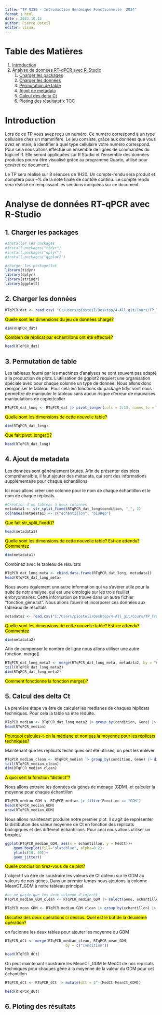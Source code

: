 ```yaml
---
title: "TP N3S6 - Introduction Génomique Fonctionnelle  2024"
format : html
date : 2023.10.15
author: Pierre Osteil
editor: visual
---
```


# Table des Matières
1. [Introduction](#Intro)
2. [Analyse de données RT-qPCR avec R-Studio ](#Partie1)
    1. [Charger les packages](#Partie1.1)
    2. [Charger les données](#Partie1.2)
    3. [Permutation de table](#Partie1.3)
    4. [Ajout de metadata ](#Partie1.4)
    5. [Calcul des delta Ct](#Partie1.5)
    6. [Ploting des résultats](#Partie1.6)fix TOC



# Introduction <a name="Intro"></a>
Lors de ce TP vous avez reçu un numéro. Ce numéro correspond à un type cellulaire chez un mammifère. Le jeu consiste, grâce aux données que vous avez en main, à identifier à quel type cellulaire votre numéro correspond. Pour cela nous allons effectué un ensemble de lignes de commandes du logiciel R. Elle seront appliquées sur R Studio et l'ensemble des données produites pourra être visualisé grâce au programme Quarto, utilisé pour générer ce document. 

Le TP sera réalisé sur 8 séances de 1H30. Un compte-rendu sera produit et comptera pour --% de la note finale de contôle continu. Le compte rendu sera réalisé en remplissant les sections indiquées sur ce document. 

# Analyse de données RT-qPCR avec R-Studio <a name="Partie1"></a>
## 1. Charger les packages <a name="Partie1.2"></a>
```r
#Installer les packages
#install.packages("tidyr")
#install.packages("dplyr")
#install.packages("ggplot2")

#charger les packageSlot
library(tidyr)
library(dplyr)
library(stringr)
library(ggplot2)
```

## 2. Charger les données <a name="Partie1.2"></a>
```r
RTqPCR_dat <- read.csv( "C:/Users/piosteil/Desktop/4-All_git/Cours/TP_Transcripto_N3S6/RT-qPCR/RT-qPCR_data.txt", header = TRUE, sep = "\t", dec = ",") # argument sep = "\t" pour tabulated, et dec = "," pour décimal 
```

<mark>Quelle sont les dimensions du jeu de données chargé? </mark>
```r
dim(RTqPCR_dat)
```

<mark>Combien de réplicat par echantillons ont été effectué? </mark>
```r
head(RTqPCR_dat)
```

## 3. Permutation de table <a name="Partie1.3"></a>
Les tableaux fourni par les machines d'analyses ne sont souvent pas adapté à la production de plots. L'utilisation de ggplot2 requiert une organisation spéciale avec pour chaque colonne un type de donnée. Nous allons donc réorganiser le tableau. Pour cela les fonctions du package tidyr vont nous permettre de manipuler le tableau sans aucun risque d'erreur de mauvaises manipulations de copier/coller
```r
RTqPCR_dat_long <- RTqPCR_dat |> pivot_longer(cols = 2:13, names_to = "condition", values_to = "Ct")
```

<mark>Quelle sont les dimensions de cette nouvelle table? </mark>

```r
dim(RTqPCR_dat_long)
```

<mark>Que fait pivot_longer()? </mark>

```r
head(RTqPCR_dat_long)
```

## 4. Ajout de metadata <a name="Partie1.4"></a>
Les données sont généralement brutes. Afin de présenter des plots compréhensible, il faut ajouter des métadata, qui sont des informations supplémentaire pour chaque échantillons. 

Ici nous allons créer une colonne pour le nom de chaque échantillon et le nom de chaque réplicats.  
```r
#Création d'un tableau à deux colonnes
metadata1 <- str_split_fixed(RTqPCR_dat_long$condition, "_", 2)
colnames(metadata1) <- c("echantillon", "bioRep")
```

<mark>Que fait str_split_fixed()?</mark>
```r
head(metadata1)
```

<mark>Quelle sont les dimensions de cette nouvelle table? Est-ce attendu? Commentez </mark>
```r
dim(metadata1) 
```

Combinez avec le tableau de résultats

```r
RTqPCR_dat_long_meta <- cbind.data.frame(RTqPCR_dat_long, metadata1)
head(RTqPCR_dat_long_meta)
```

Nous avons également une autre information qui va s'avérer utile pour la suite de notr analyse, qui est une ontologie sur les trois feuillet embryonnaires. Cette information se trouve dans un autre fichier "fonction_gène.txt". 
Nous allons l'ouvrir et incorporer ces données aux tableaux de résultats

```r
metadata2 <- read.csv("C:/Users/piosteil/Desktop/4-All_git/Cours/TP_Transcripto_N3S6/RT-qPCR/fonction_gène.txt", header = TRUE, sep = "\t")
```

<mark>Quelle sont les dimensions de cette nouvelle table? Est-ce attendu? Commentez</mark>
```r
dim(metadata2)
```

Afin de compenser le nombre de ligne nous allons utiliser une autre fonction, merge()
```r
RTqPCR_dat_long_meta2 <- merge(RTqPCR_dat_long_meta, metadata2, by = "Gene")
tail(RTqPCR_dat_long_meta2)
dim(RTqPCR_dat_long_meta2)
```
<mark>Comment fonctionne la fonction merge()?</mark>


## 5. Calcul des delta Ct <a name="Partie1.5"></a>
La première étape va être de calculer les medianes de chaques réplicats techniques. 
Pour cela la table va être réduite. 

```r
RTqPCR_median <- RTqPCR_dat_long_meta2 |> group_by(condition, Gene) |> mutate(MedCt = median(Ct))
head(RTqPCR_median)
```

<mark>Pourquoi calcules-t-on la médiane et non pas la moyenne pour les réplicats techniques? </mark>


Maintenant que les réplicats techniques ont été utilisés, on peut les enlever
```r
RTqPCR_median_clean <- RTqPCR_median |> group_by(condition, Gene) |> distinct(condition, .keep_all = TRUE) #on va selectioner l'échantillon median à chaque fois
tail(RTqPCR_median_clean)
dim(RTqPCR_median_clean)
```
<mark> A quoi sert la fonction "distinct"? </mark>


Nous allons extraire les données du gènes de ménage (GDM), et calculer la moyenne pour chaque échantillon
```r
RTqPCR_median_GDM <- RTqPCR_median |> filter(Fonction == "GDM") 
head(RTqPCR_median_GDM)
nrow(RTqPCR_median_GDM)
```

Nous allons maintenant produire notre premier plot. Il s'agit de représenter la distibution des valeur moyenne de Ct en fonction des réplicats biologiques et des différent échantillons. Pour ceci nous allons utiliser un boxplot. 
```r
ggplot(RTqPCR_median_GDM, aes(x = echantillon, y = MedCt))+
    geom_boxplot(fill="slateblue", alpha=0.2)+
    ylim(c(10, 40))+ 
    geom_jitter()
```

<mark> Quelle conclusion tirez-vous de ce plot? </mark>

L'objectif va être de soustraire les valeurs de Ct obtenu sur le GDM au valeurs de nos gènes. Dans un premier temps nous ajoutons la colonne MeanCT_GDM à notre tableau principal 
```r
#on ne garde que les deux colonne d'interêt
RTqPCR_median_GDM_clean <- RTqPCR_median_GDM |> select(Gene, echantillon, condition, MedCt) |> distinct(condition, .keep_all = TRUE)

RTqPCR_mean_GDM <- RTqPCR_median_GDM_clean |> group_by(echantillon) |> mutate(MeanCt_GDM = mean(MedCt)) |> distinct(echantillon, .keep_all = TRUE) |> ungroup()|> select(condition, MeanCt_GDM)
```

<mark> Discutez des deux opérations ci dessus. Quel est le but de la deuxième opération? </mark>

on fucionne les deux tables pour ajouter les moyenne du GDM
```r
RTqPCR_dCt <- merge(RTqPCR_median_clean, RTqPCR_mean_GDM,
                            by = c("condition"))

head(RTqPCR_dCt)
```


On peut maintenant soustraire les MeanCT_GDM le MedCt de nos replicats techniques pour chaques gène à la moyenne de la valeur du GDM pour cet échantillon

```r
RTqPCR_dCt <- RTqPCR_dCt |> mutate(dCt = 2^-(MedCt-MeanCt_GDM))

head(RTqPCR_dCt)
```

## 6. Ploting des résultats <a name="Partie1.6"></a>
